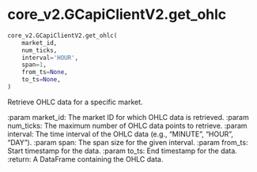 # core_v2.GCapiClientV2.get_ohlc { #pygcapi.core_v2.GCapiClientV2.get_ohlc }

```python
core_v2.GCapiClientV2.get_ohlc(
    market_id,
    num_ticks,
    interval='HOUR',
    span=1,
    from_ts=None,
    to_ts=None,
)
```

Retrieve OHLC data for a specific market.

:param market_id: The market ID for which OHLC data is retrieved.
:param num_ticks: The maximum number of OHLC data points to retrieve.
:param interval: The time interval of the OHLC data (e.g., "MINUTE", "HOUR", "DAY").
:param span: The span size for the given interval.
:param from_ts: Start timestamp for the data.
:param to_ts: End timestamp for the data.
:return: A DataFrame containing the OHLC data.